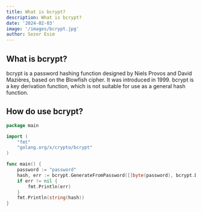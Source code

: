 ```yaml
---
title: What is bcrypt?
description: What is bcrypt?
date: '2024-02-03'
image: '/images/bcrypt.jpg'
author: Sezer Esim
---
```


## What is bcrypt?

bcrypt is a password hashing function designed by Niels Provos and David Mazières, based on the Blowfish cipher. It was introduced in 1999. bcrypt is a key derivation function, which is not suitable for use as a general hash function.

## How do use bcrypt?

```go
package main

import (
    "fmt"
    "golang.org/x/crypto/bcrypt"
)

func main() {
    password := "password"
    hash, err := bcrypt.GenerateFromPassword([]byte(password), bcrypt.DefaultCost)
    if err != nil {
        fmt.Println(err)
    }
    fmt.Println(string(hash))
}
```
